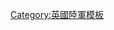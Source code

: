 {{NavboxV2
 | name = 英國陸軍
 | title = {{Flagicon|United Kingdom|army}} [[英國陸軍]] {{Flagdeco|United Kingdom}}
 | state = {{{state|}}}
 | listclass = hlist

 | group1 = 總論
 | list1 =
* [[英國國防部|國防部]]
* [[英国陆军总司令部|陸軍總司令部]]
* {{Le|陸軍部委員會|Army Board}}
* [[英国陆军总参谋长|陸軍總參謀長]]
* {{Le|英國陸軍參謀次長|Deputy Chief of the General Staff (United Kingdom)|陸軍參謀次長}}
* {{Le|英國陸軍特等士官長|Army Sergeant Major|陸軍特等士官長}}
* {{Le|聯合直升機司令部|Joint Helicopter Command}}
* [[英國陸軍架構|架構]]
* {{Le|List of units and formations of the British Army 2020|英國陸軍架構列表|架構列表}}
* {{Le|英國陸軍資歷排序|British Army order of precedence|資歷排序}}
* {{Le|英國陸軍基地列表|List of British Army installations|基地}}
* {{Le|英國陸軍裝備|Modern equipment of the British Army|裝備}}
** {{Le|英國軍隊槍械|British military rifles|槍械}}
* {{Le|英國陸軍召募|Recruitment in the British Army|召募}}
* {{Le|英國陸軍訓練|Selection and Training in the British Army|訓練}}
* 軍銜
** {{Le|英國陸軍軍官軍銜|British Army officer rank insignia|軍官軍銜}}
** {{Le|英國士官|Other ranks (UK)|士官}}
** {{Le|英國陸軍士官軍銜|British Army other ranks rank insignia|士官軍銜}}
* [[英国战役奖章|獎章]]
* {{Le|英國陸軍制服|Uniforms of the British Army|制服}}
* [[國家陸軍博物館]]
* {{Le|英國陸軍歷史|History of the British Army|歷史}}
* {{Le|英國陸軍時序|Timeline of the British Army|時序}}
* {{Le|陸軍2020|Future of the British Army (Army 2020 Refine)}}
* [[英國陸軍預備役部隊|預備役部隊]]
* [[英國特種部隊]]

 | group2 = 軍團
 | list2-border = child
 | list2-type = vertical
 | list2-evenodd = swap
   | list2-group1 = [[皇家近衛騎兵]]
   | list2-list1 =
* [[內近衛騎兵團]]
* [[皇家藍色騎兵團]]
* [[皇家騎兵軍團]]
* [[皇家馬上騎兵團]]
   | list2-group2 = [[皇家装甲兵团]]
   | list2-list2 =
* [[第1女王龍騎兵衛隊]]
* [[皇家蘇格蘭龍騎兵衛隊]]
* [[皇家龍騎兵衛隊]]
* {{Le|女王皇家驃騎兵團|Queen's Royal Hussars}}
* [[皇家槍騎兵團]]
* [[國王皇家驃騎兵團]]
* [[輕龍騎兵團]]
* {{Le|皇家坦克軍團|Royal Tank Regiment}}
* {{Le|皇家義勇騎兵團|Royal Yeomanry}}
* {{Le|皇家威塞克斯義勇騎兵團|Royal Wessex Yeomanry}}
* {{Le|女王直屬義勇騎兵團|Queen's Own Yeomanry}}
* {{Le|蘇格蘭及北愛爾蘭義勇騎兵團|Scottish and North Irish Yeomanry}}
   | list2-group3 = {{Le|英國陸軍步兵|Infantry of the British Army|步兵}}
   | list2-list3-border = child
   | list2-list3-type = vertical
   | list2-list3-evenodd = swap
     | list2-list3-group1 = {{Le|衛隊|Foot Guards}}
     | list2-list3-list1 =
* [[擲彈兵衛隊]]
* [[冷溪卫队]]
* [[蘇格蘭衛隊]]
* [[愛爾蘭衛隊]]
* [[威爾斯衛隊]]
     | list2-list3-group2 = 軍團
     | list2-list3-list2 =
* [[皇家蘇格蘭兵團|皇家蘇格蘭軍團]]
* {{Le|威爾斯親王皇家軍團|Princess of Wales's Royal Regiment}}
* {{Le|蘭開斯特公爵軍團|Duke of Lancaster's Regiment}}
* [[皇家燧發槍軍團]]
* [[皇家盎格魯軍團]]
* {{Le|約克郡軍團|Yorkshire Regiment}}
* {{Le|默西亞軍團|Mercian Regiment}}
* {{Le|皇家威爾斯軍團|Royal Welsh}}
* [[皇家愛爾蘭團|皇家愛爾蘭軍團]]
* [[倫敦軍團]]
    | list2-list3-group3 = 來福槍步兵團
    | list2-list3-list3 = 
* {{Le|皇家啹喀來福槍步兵團|Royal Gurkha Rifles}}
* [[來福槍步兵團]]
    | list2-list3-group4 = 傘兵
    | list2-list3-list4 = * [[傘兵軍團]]
    | list2-list3-group5 = 海外軍團
    | list2-list3-list5 = 
* {{Le|皇家直布羅陀軍團|Royal Gibraltar Regiment}} 
* {{Le|皇家百慕達軍團|Royal Bermuda Regiment}}
* {{Le|皇家蒙塞拉特防衛軍|Royal Montserrat Defence Force}}
* {{Le|開曼軍團|Cayman Regiment}}
* {{Le|福克蘭群島防衛軍|Falkland Islands Defence Force}}

   <!-- group3 omitted to preserve striping -->

   | list2-group4 = 其他作戰部隊
   | list2-list4 =
* [[特种空勤团]]
* [[特種偵察團]]
* {{Le|英國陸軍航空團|Army Air Corps (United Kingdom)|陸軍航空團}}
   | list2-group5 = 作戰支援部隊
   | list2-list5 =
* [[英國皇家砲兵]]
* [[皇家工兵部队]]
* {{Le|皇家通訊兵|Royal Corps of Signals}}
* {{Le|陸軍情報軍團|Intelligence Corps (United Kingdom)}}
* {{Le|榮譽炮兵連|Honourable Artillery Company}}
   | list2-group6 = 作戰服務團
   | list2-list6-border = child
   | list2-list6-type = vertical
     | list2-list6-list1 =
* {{Le|皇家陸軍牧師部|Royal Army Chaplains' Department}}
* {{Le|皇家後勤部隊|Royal Logistic Corps}}
* {{Le|皇家機電工兵部隊|Royal Electrical and Mechanical Engineers}}
* {{Le|輕武器訓練部隊|Small Arms School Corps}}
* {{Le|皇家陸軍體能訓練部隊|Royal Army Physical Training Corps}}
* {{Le|總務部隊|General Service Corps}}
* {{Le|陸軍軍樂隊|Corps of Army Music}}
     | list2-list6-group2 = {{Le|陸軍軍醫|Army Medical Services}}
     | list2-list6-list2 =
* {{Le|皇家陸軍醫務隊|Royal Army Medical Corps}}
* {{Le|皇家陸軍牙醫隊|Royal Army Dental Corps}}
* {{Le|皇家陸軍獸醫隊|Royal Army Veterinary Corps}}
* {{Le|亞歷山大皇后皇家陸軍護士隊|Queen Alexandra's Royal Army Nursing Corps}}
     | list2-list6-group3 = {{Le|副官長部隊|Adjutant General's Corps}}
     | list2-list6-list3 =
* {{Le|人事分部|Staff and Personnel Support}}
* {{Le|教育及訓練分部|Educational and Training Services Branch}}
* {{Le|陸軍法律事務分部|Army Legal Services Branch}}
* {{Le|英國皇家憲兵|Royal Military Police|皇家憲兵}}
* {{Le|軍事憲兵|Military Provost Staff}}
* {{Le|軍事憲兵看守署|Military Provost Guard Service}}

| below =
{{Icon|Category}} [[:Category:英國陸軍|分類]]
}}<noinclude>
{{Collapsible_option}}
[[Category:英國陸軍模板]]
</noinclude>
